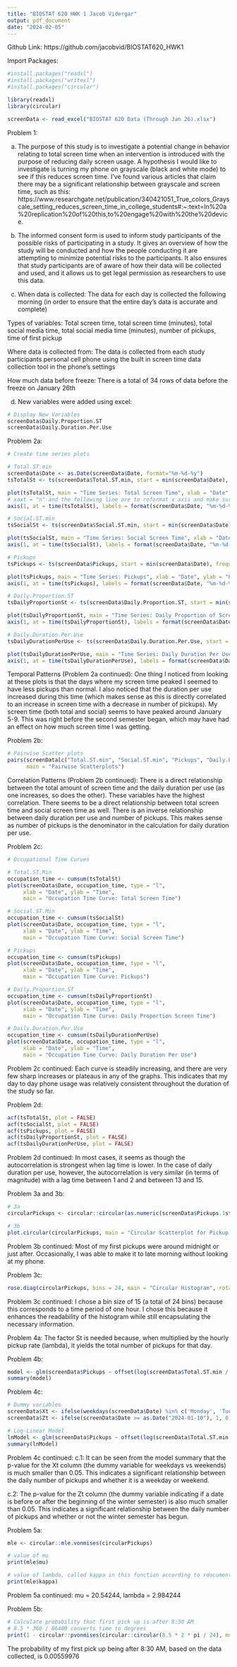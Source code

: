 ```yaml
---
title: "BIOSTAT 620 HWK 1 Jacob Vidergar"
output: pdf_document
date: "2024-02-05"
---
```


Github Link: https://github.com/jacobvid/BIOSTAT620_HWK1

Import Packages:
```r
#install.packages("readxl")
#install.packages("writexl")
#install.packages("circular")

library(readxl)
library(circular)

screenData <- read_excel("BIOSTAT 620 Data (Through Jan 26).xlsx")

```
Problem 1:

  a. The purpose of this study is to investigate a potential change in behavior relating to total screen time when an intervention is introduced with the purpose of reducing daily screen usage. A hypothesis I would like to investigate is turning my phone on grayscale (black and white mode) to see if this reduces screen time. I've found various articles that claim there may be a significant relationship between grayscale and screen time, such as this: https://www.researchgate.net/publication/340421051_True_colors_Grayscale_setting_reduces_screen_time_in_college_students#:~:text=In%20a%20replication%20of%20this,to%20engage%20with%20the%20device.

  b. The informed consent form is used to inform study participants of the possible risks of participating in a study. It gives an overview of how the study will be conducted and how the people conducting it are attempting to minimize potential risks to the participants. It also ensures that study participants are of aware of how their data will be collected and used, and it allows us to get legal permission as researchers to use this data.

  c.
  When data is collected: 
    The data for each day is collected the following morning (in order to ensure that the entire day’s data is accurate and complete)
    
   Types of variables:
    Total screen time, total screen time (minutes), total social media time, total social media time (minutes), number of pickups, time of first pickup
    
  Where data is collected from:
    The data is collected from each study participants personal cell phone using the built in screen time data collection tool in the phone’s settings
    
  How much data before freeze:
    There is a total of 34 rows of data before the freeze on January 26th

d. New variables were added using excel:
```r
# Display New Variables
screenData$Daily.Proportion.ST
screenData$Daily.Duration.Per.Use
```

Problem 2a:
```r
# Create time series plots

# Total.ST.min
screenData$Date <- as.Date(screenData$Date, format="%m-%d-%y")
tsTotalSt <- ts(screenData$Total.ST.min, start = min(screenData$Date), frequency = 1)

plot(tsTotalSt, main = "Time Series: Total Screen Time", xlab = "Date", ylab = "Total Screen Time", xaxt = "n")
# xaxt = "n" and the following line are to reformat x axis and make sure dates appear properly
axis(1, at = time(tsTotalSt), labels = format(screenData$Date, "%m-%d-%y"))

# Social.ST.min
tsSocialSt <- ts(screenData$Social.ST.min, start = min(screenData$Date), frequency = 1)

plot(tsSocialSt, main = "Time Series: Social Screen Time", xlab = "Date", ylab = "Social Screen Time", xaxt = "n")
axis(1, at = time(tsSocialSt), labels = format(screenData$Date, "%m-%d-%y"))

# Pickups
tsPickups <- ts(screenData$Pickups, start = min(screenData$Date), frequency = 1)

plot(tsPickups, main = "Time Series: Pickups", xlab = "Date", ylab = "Pickups", xaxt = "n")
axis(1, at = time(tsPickups), labels = format(screenData$Date, "%m-%d-%y"))

# Daily.Proportion.ST
tsDailyProportionSt <- ts(screenData$Daily.Proportion.ST, start = min(screenData$Date), frequency = 1)

plot(tsDailyProportionSt, main = "Time Series: Daily Proportion of Screen Time", xlab = "Date", ylab = "Daily Proportion of Screen Time", xaxt = "n")
axis(1, at = time(tsDailyProportionSt), labels = format(screenData$Date, "%m-%d-%y"))

# Daily.Duration.Per.Use
tsDailyDurationPerUse <- ts(screenData$Daily.Duration.Per.Use, start = min(screenData$Date), frequency = 1)

plot(tsDailyDurationPerUse, main = "Time Series: Daily Duration Per Use", xlab = "Date", ylab = "Daily Duration Per Use", xaxt = "n")
axis(1, at = time(tsDailyDurationPerUse), labels = format(screenData$Date, "%m-%d-%y"))

```
Temporal Patterns (Problem 2a continued): One thing I noticed from looking at these plots is that the days where my screen time peaked I seemed to have less pickups than normal. I also noticed that the duration per use increased during this time (which makes sense as this is directly correlated to an increase in screen time with a decrease in number of pickups). My screen time (both total and social) seems to have peaked around January 5-9. This was right before the second semester began, which may have had an effect on how much screen time I was getting.

Problem 2b:
```r
# Pairwise Scatter plots
pairs(screenData[c("Total.ST.min", "Social.ST.min", "Pickups", "Daily.Proportion.ST", "Daily.Duration.Per.Use")],
      main = "Pairwise Scatterplots")
```
Correlation Patterns (Problem 2b continued): There is a direct relationship between the total amount of screen time and the daily duration per use (as one increases, so does the other). These variables have the highest correlation. There seems to be a direct relationship between total screen time and social screen time as well. There is an inverse relationship between daily duration per use and number of pickups. This makes sense as number of pickups is the denominator in the calculation for daily duration per use.

Problem 2c:
```r
# Occupational Time Curves

# Total.ST.Min
occupation_time <- cumsum(tsTotalSt)
plot(screenData$Date, occupation_time, type = "l",
     xlab = "Date", ylab = "Time",
     main = "Occupation Time Curve: Total Screen Time")

# Social.ST.Min
occupation_time <- cumsum(tsSocialSt)
plot(screenData$Date, occupation_time, type = "l",
     xlab = "Date", ylab = "Time",
     main = "Occupation Time Curve: Social Screen Time")

# Pickups
occupation_time <- cumsum(tsPickups)
plot(screenData$Date, occupation_time, type = "l",
     xlab = "Date", ylab = "Time",
     main = "Occupation Time Curve: Pickups")

# Daily.Proportion.ST
occupation_time <- cumsum(tsDailyProportionSt)
plot(screenData$Date, occupation_time, type = "l",
     xlab = "Date", ylab = "Time",
     main = "Occupation Time Curve: Daily Proportion Screen Time")

# Daily.Duration.Per.Use
occupation_time <- cumsum(tsDailyDurationPerUse)
plot(screenData$Date, occupation_time, type = "l",
     xlab = "Date", ylab = "Time",
     main = "Occupation Time Curve: Daily Duration Per Use")
```
Problem 2c continued: Each curve is steadily increasing, and there are very few sharp increases or plateaus in any of the graphs. This indicates that my day to day phone usage was relatively consistent throughout the duration of the study so far.

Problem 2d:
```r
acf(tsTotalSt, plot = FALSE)
acf(tsSocialSt, plot = FALSE)
acf(tsPickups, plot = FALSE)
acf(tsDailyProportionSt, plot = FALSE)
acf(tsDailyDurationPerUse, plot = FALSE)
```
Problem 2d continued: In most cases, it seems as though the autocorrelation is strongest when lag time is lower. In the case of daily duration per use, however, the autocorrelation is very similar (in terms of magnitude) with a lag time between 1 and 2 and between 13 and 15.

Problem 3a and 3b:
```r
# 3a
circularPickups <- circular::circular(as.numeric(screenData$Pickups.1st) * 360 / 86400, type = "angles", units = "degrees")

# 3b
plot.circular(circularPickups, main = "Circular Scatterplot for Pickup Time", rotation = "clock", zero = pi / 2)

```
Problem 3b continued: Most of my first pickups were around midnight or just after. Occasionally, I was able to make it to late morning without looking at my phone.

Problem 3c:
```r
rose.diag(circularPickups, bins = 24, main = "Circular Histogram", rotation = "clock", zero = pi / 2)
```
Problem 3c continued: I chose a bin size of 15 (a total of 24 bins) because this corresponds to a time period of one hour. I chose this because it enhances the readability of the histogram while still encapsulating the necessary information.

Problem 4a:
The factor St is needed because, when multiplied by the hourly pickup rate (lambda), it yields the total number of pickups for that day.

Problem 4b:
```r
model <- glm(screenData$Pickups ~ offset(log(screenData$Total.ST.min / 60)), family = poisson)
summary(model)
```

Problem 4c:
```r
# Dummy variables
screenData$Xt <- ifelse(weekdays(screenData$Date) %in% c('Monday', 'Tuesday', 'Wednesday', 'Thursday', 'Friday'), 1, 0)
screenData$Zt <- ifelse(screenData$Date >= as.Date("2024-01-10"), 1, 0)

# Log-Linear Model
lnModel <- glm(screenData$Pickups ~ offset(log(screenData$Total.ST.min / 60)) + screenData$Xt + screenData$Zt, family = poisson)
summary(lnModel)
```
Problem 4c continued:
c.1: It can be seen from the model summary that the p-value for the Xt column (the dummy variable for weekdays vs weekends) is much smaller than 0.05. This indicates a significant relationship between the daily number of pickups and whether it is a weekday or weekend.

c.2: The p-value for the Zt column (the dummy variable indicating if a date is before or after the beginning of the winter semester) is also much smaller than 0.05. This indicates a significant relationship between the daily number of pickups and whether or not the winter semester has begun.

Problem 5a:
```r
mle <- circular::mle.vonmises(circularPickups)

# value of mu
print(mle$mu)

# value of lambda, called kappa in this function according to rdocumentation.org
print(mle$kappa)
```
Problem 5a continued: mu = 20.54244, lambda = 2.984244

Problem 5b:
```r
# Calculate probability that first pick up is after 8:30 AM
# 8.5 * 360 / 86400 converts time to degrees
print(1 - circular::pvonmises(circular::circular(8.5 * 2 * pi / 24), mu = mle$mu, kappa = mle$kappa))
```
The probability of my first pick up being after 8:30 AM, based on the data collected, is 0.00559976


